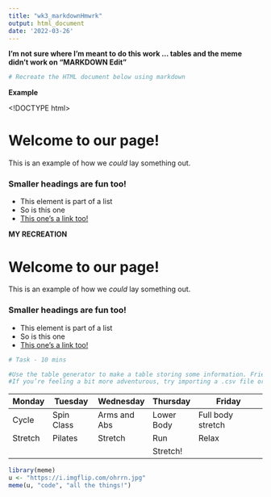 ```yaml
---
title: "wk3_markdownHmwrk"
output: html_document
date: '2022-03-26'
---
```


**I'm not sure where I'm meant to do this work ... tables and the meme didn't work on "MARKDOWN Edit"**


```r
# Recreate the HTML document below using markdown
```

**Example**

<!DOCTYPE html>
<html lang="en">
<head>
</head>
<body>
  <h1>Welcome to our page!</h1>
  <p>This is an example of how we <em>could</em> lay something out.</p>
  <h3>Smaller headings are fun too!</h3>
  <ul>
    <li>This element is part of a list</li>
    <li>So is this one</li>
    <li><a href="https://http.cat/200">This one's a link too!</a></li>
  </ul>
</body>
</html> 


**MY RECREATION**

# Welcome to our page!

This is an example of how we _could_ lay something out. 

### Smaller headings are fun too!

* This element is part of a list 
* So is this one 
* [This one's a link too!](https://http.cat/200)


```r
# Task - 10 mins

#Use the table generator to make a table storing some information. Friends’ contact details, your classmates’ favourite colours, whatever you like!
#If you’re feeling a bit more adventurous, try importing a .csv file or building a table using one of the other markup languages
```




| Monday  	| Tuesday    	| Wednesday    	| Thursday   	| Friday            	|
|---------	|------------	|--------------	|------------	|-------------------	|
| Cycle   	| Spin Class 	| Arms and Abs 	| Lower Body 	| Full body stretch 	|
| Stretch 	| Pilates    	| Stretch      	| Run        	| Relax             	|
|         	|            	|              	| Stretch!   	|                   	|



```r
library(meme)
u <- "https://i.imgflip.com/ohrrn.jpg"
meme(u, "code", "all the things!")
```

